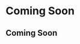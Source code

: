# Coming Soon

<Promo
    source='/images/projects/domainchecker.mp4'
    githubSrc='/contact'
    demoSrc='/contact'
 />

## Coming Soon